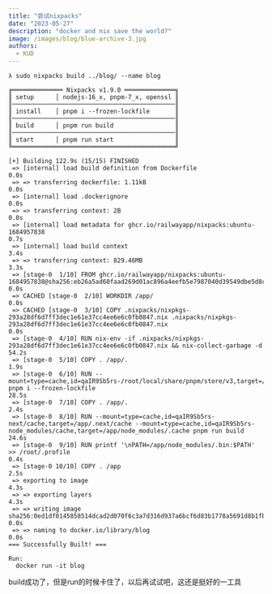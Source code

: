 ```yaml
---
title: "尝试nixpacks"
date: "2023-05-27"
description: "docker and nix save the world?"
image: /images/blog/blue-archive-3.jpg
authors:
  - KUD
---
```


```shell
λ sudo nixpacks build ../blog/ --name blog

╔══════════════ Nixpacks v1.9.0 ══════════════╗
║ setup      │ nodejs-16_x, pnpm-7_x, openssl ║
║─────────────────────────────────────────────║
║ install    │ pnpm i --frozen-lockfile       ║
║─────────────────────────────────────────────║
║ build      │ pnpm run build                 ║
║─────────────────────────────────────────────║
║ start      │ pnpm run start                 ║
╚═════════════════════════════════════════════╝

[+] Building 122.9s (15/15) FINISHED
 => [internal] load build definition from Dockerfile                                                                                                                                                       0.0s
 => => transferring dockerfile: 1.11kB                                                                                                                                                                     0.0s
 => [internal] load .dockerignore                                                                                                                                                                          0.0s
 => => transferring context: 2B                                                                                                                                                                            0.0s
 => [internal] load metadata for ghcr.io/railwayapp/nixpacks:ubuntu-1684957838                                                                                                                             0.7s
 => [internal] load build context                                                                                                                                                                          3.4s
 => => transferring context: 829.46MB                                                                                                                                                                      3.3s
 => [stage-0  1/10] FROM ghcr.io/railwayapp/nixpacks:ubuntu-1684957838@sha256:eb26a5ad60faad269d01ac896a4eefb5e7987040d39549dbe5d8cdfd1a830b75                                                             0.0s
 => CACHED [stage-0  2/10] WORKDIR /app/                                                                                                                                                                   0.0s
 => CACHED [stage-0  3/10] COPY .nixpacks/nixpkgs-293a28df6d7ff3dec1e61e37cc4ee6e6c0fb0847.nix .nixpacks/nixpkgs-293a28df6d7ff3dec1e61e37cc4ee6e6c0fb0847.nix                                              0.0s
 => [stage-0  4/10] RUN nix-env -if .nixpacks/nixpkgs-293a28df6d7ff3dec1e61e37cc4ee6e6c0fb0847.nix && nix-collect-garbage -d                                                                              54.2s
 => [stage-0  5/10] COPY . /app/.                                                                                                                                                                          1.9s
 => [stage-0  6/10] RUN --mount=type=cache,id=qaIR9Sb5rs-/root/local/share/pnpm/store/v3,target=/root/.local/share/pnpm/store/v3 pnpm i --frozen-lockfile                                                 28.5s
 => [stage-0  7/10] COPY . /app/.                                                                                                                                                                          2.4s
 => [stage-0  8/10] RUN --mount=type=cache,id=qaIR9Sb5rs-next/cache,target=/app/.next/cache --mount=type=cache,id=qaIR9Sb5rs-node_modules/cache,target=/app/node_modules/.cache pnpm run build            24.6s
 => [stage-0  9/10] RUN printf '\nPATH=/app/node_modules/.bin:$PATH' >> /root/.profile                                                                                                                     0.4s
 => [stage-0 10/10] COPY . /app                                                                                                                                                                            2.5s
 => exporting to image                                                                                                                                                                                     4.3s
 => => exporting layers                                                                                                                                                                                    4.3s
 => => writing image sha256:0ed1df0145858514dcad2d070f6c3a7d316d937a6bcf6d83b1778a5691d8b1fb                                                                                                               0.0s
 => => naming to docker.io/library/blog                                                                                                                                                                    0.0s
=== Successfully Built! ===

Run:
  docker run -it blog
```

build成功了，但是run的时候卡住了，以后再试试吧，这还是挺好的一工具
